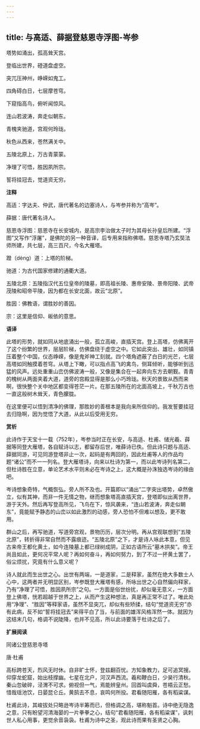 ```yaml
---
---
---
```

title: 与高适、薛据登慈恩寺浮图-岑参
---

塔势如涌出，孤高耸天宫。

登临出世界，磴道盘虚空。

突兀压神州，峥嵘如鬼工。

四角碍白日，七层摩苍穹。

下窥指高鸟，俯听闻惊风。

连山若波涛，奔走似朝东。

青槐夹驰道，宫观何玲珑。

秋色从西来，苍然满关中。

五陵北原上，万古青蒙蒙。

净理了可悟，胜因夙所宗。

誓将挂冠去，觉道资无穷。

**注释**

高适：字达夫、仲武，唐代著名的边塞诗人，与岑参并称为“高岑”。

薛据：唐代著名诗人。

慈恩寺浮图：慈恩寺在长安城内，是高宗李治做太子时为其母长孙皇后所建。“浮图”又写作“浮屠”，是佛陀的另一种音译，后专用来指称佛塔。慈恩寺塔乃玄奘法师所建，共七层，高三百尺，今名大雁塔。

蹬（dèng）道：上塔的阶梯。

驰道：为古代国家修建的通衢大道。

五陵北原：五陵指汉代五位皇帝的陵墓，即高祖长陵、惠帝安陵、景帝阳陵、武帝茂陵和昭帝平陵，因为都在长安北面，故云“北原”。

胜因：佛教语，谓胜妙的善因。

宗：这里是信仰、皈依的意思。

**语译**

此塔的形势，就如同从地底涌出一般，孤立高峻，直插天宫。登上高塔，仿佛离开了这个纷繁的世界，层层阶梯，仿佛盘绕于虚空之中。它如此突出、雄壮，如同镇压着整个中国，仪态峥嵘，像是鬼斧神工刻就。四个塔角遮蔽了白日的光芒，七层高塔如同触摸着苍穹。从塔上下瞰，可以指点高飞的禽鸟，侧耳倾听，能够听到迅猛的风声。远处重重山峦仿佛波涛一般，又像是集合在一起奔向东方去朝觐。青青的槐树从两面夹着大道，道旁的宫殿显得是那么小巧玲珑。秋天的景致从西而来啊，很快整个关中地区都变得苍茫一片。在那五陵所在的北面高坡上，千秋万古也一直这般树木耸天，青色朦胧。

在这里便可以悟到清净的佛理，那胜妙的善根本是我向来所信仰的。我发誓要挂冠去归隐啊，因为觉悟了大道，从此以后受用无穷。

**赏析**

此诗作于天宝十一载（752年），岑参当时正在长安，与高适、杜甫、储光羲、薛据等同登大雁塔，各自赋诗以志，都留存后世，唯薛诗已佚。但此诗只题与高适、薛据同游，可见同游登塔非止一次，起码是有两回的，因此杜甫等人的作品均题“诸公”而不一一列名。登大雁塔诗，向来以杜诗为第一，而以此岑诗列名第二，但杜诗胜在立意，单论艺术水平则未必在岑诗之上，这大概是孙洙独选岑诗的缘由吧。

岑诗想象奇特，气概恢弘，旁人所不及也。开篇即以“涌出”二字突出塔势，卓然傲立，似有其神，而非一件无情之物，继而想象塔高直插天宫，登塔即似出离世界，游于天外。然后再写登高所见，飞鸟在下，惊风袭来，“连山若波涛，奔走似朝东”，竟能赋予静态的山峦以如此激烈的动感，旁人恐怕不但难以想及，更不敢用。

群山之后，再写驰道，写道旁宫观，景物历历，层次分明。再从宫观联想到“五陵北原”，转折得非常自然而不露痕迹。“五陵北原”之下，才是诗人咏此本意，但见古来帝王都化黄土，如今连陵墓上都已绿树成阴，正如古语所云“墓木拱矣”。帝王尚且如此，更何况平常人呢？再如何奋斗，再如何努力，到了不过一抔黄土罢了，俗尘烦扰，究竟有什么意义呢？

诗人就此而生出世之心。出世有两端，一是道家，二是释家，虽然在绝大多数士人心中，这两者并无明显区别，岑参既登大雁塔有感，所咏出世之心自然偏向释家，乃有“净理了可悟，胜因夙所宗”之句。一方面是俗世纷扰，却似毫无意义，一方面登上佛塔，恍若超越于世界之上，从而产生这种想法，真是再正常不过了。唯此处用“净理”、“胜因”等释家语，虽然不显突兀，却似有些矫揉，结句“觉道资无穷”亦有此病，反不如“誓将挂冠去”来得平白了当，与前面的雄浑风格浑然一体。就因为这结末几句，格调不说陡降，也并不见高，所以此诗要落于杜诗之后了。

**扩展阅读**

同诸公登慈恩寺塔

唐·杜甫

高标跨苍天，烈风无时休。自非旷士怀，登兹翻百忧。方知象教力，足可追冥搜。仰穿龙蛇窟，始出枝撑幽。七星在北户，河汉声西流。羲和鞭白日，少昊行清秋。秦山忽破碎，泾渭不可求。俯视但一气，焉能辨皇州。回首叫虞舜，苍梧云正愁。惜哉瑶池饮，日晏昆仑丘。黄鹄去不息，哀鸣何所投。君看随阳雁，各有稻粱谋。

杜甫此诗，其峻拔处只略逊岑诗半筹而已，但格调之高，堪称魁首。诗中绝无隐逸之意，只有盼望河清海晏的一片拳拳之心，结句“君看随阳雁，各有稻粱谋”，讽刺世人私心用事，更觉余音袅袅。杜甫为诗中之圣，观此诗而果有圣贤之心胸。